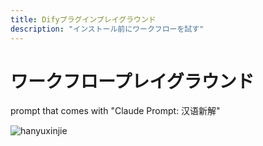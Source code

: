 ```yaml
---
title: Difyプラグインプレイグラウンド
description: "インストール前にワークフローを試す"
---
```


# ワークフロープレイグラウンド

<Cards>
   <Card 
    href="./playground/hanyuxinjie" 
    title="New Interpretations of Chinese Language"
  >
  <p>prompt that comes with "Claude Prompt: 汉语新解"</p>
    <img src="https://s2.loli.net/2025/05/15/HFT2SE3uIyMflG4.png" alt="hanyuxinjie" />
    </Card>
</Cards>
